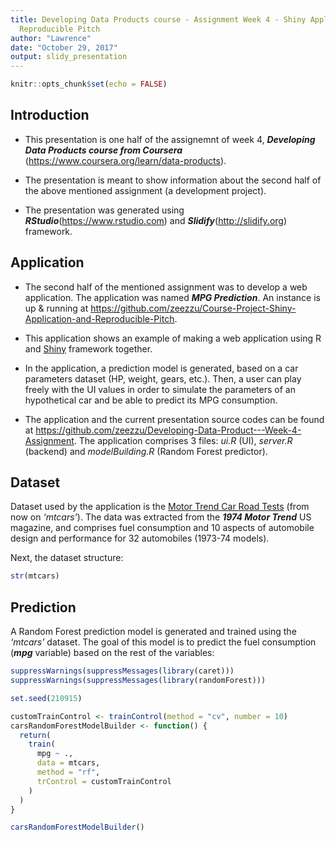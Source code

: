 ```yaml
---
title: Developing Data Products course - Assignment Week 4 - Shiny Application and
  Reproducible Pitch
author: "Lawrence"
date: "October 29, 2017"
output: slidy_presentation
---
```


```r
knitr::opts_chunk$set(echo = FALSE)
```

## Introduction

 - This presentation is one half of the assignemnt of week 4, ***Developing Data Products course from Coursera*** (<https://www.coursera.org/learn/data-products>). 
 
 - The presentation is meant to show information about the second half of the above mentioned assignment (a development project). 

 - The presentation was generated using ***RStudio***(<https://www.rstudio.com>) and ***Slidify***(<http://slidify.org>) framework.

## Application

 - The second half of the mentioned assignment was to develop a web application. The application was named ***MPG Prediction***. An instance is up & running at <https://github.com/zeezzu/Course-Project-Shiny-Application-and-Reproducible-Pitch>.
 

 - This application shows an example of making a web application using R and [Shiny](https://shiny.rstudio.com) framework together.
 
 - In the application, a prediction model is generated, based on a car parameters dataset (HP, weight, gears, etc.). Then, a user can play freely with the UI values in order to simulate the parameters of an hypothetical car and be able to predict its MPG consumption.
 
 - The application and the current presentation source codes can be found at <https://github.com/zeezzu/Developing-Data-Product---Week-4-Assignment>. The application comprises 3 files: *ui.R* (UI), *server.R* (backend) and *modelBuilding.R* (Random Forest predictor).
  
## Dataset

Dataset used by the application is the [Motor Trend Car Road Tests](https://stat.ethz.ch/R-manual/R-devel/library/datasets/html/mtcars.html) (from now on *'mtcars'*). The data was extracted from the ***1974 Motor Trend*** US magazine, and comprises fuel consumption and 10 aspects of automobile design and performance for 32 automobiles (1973-74 models).

Next, the dataset structure: 
```r
str(mtcars)
```

## Prediction

A Random Forest prediction model is generated and trained using the *'mtcars'* dataset. The goal of this model is to predict the fuel consumption (***mpg*** variable) based on the rest of the variables:
```r
suppressWarnings(suppressMessages(library(caret)))
suppressWarnings(suppressMessages(library(randomForest)))

set.seed(210915)

```

```r
customTrainControl <- trainControl(method = "cv", number = 10)
carsRandomForestModelBuilder <- function() {
  return(
    train(
      mpg ~ ., 
      data = mtcars,
      method = "rf",
      trControl = customTrainControl
    )
  )
}

carsRandomForestModelBuilder()
```

